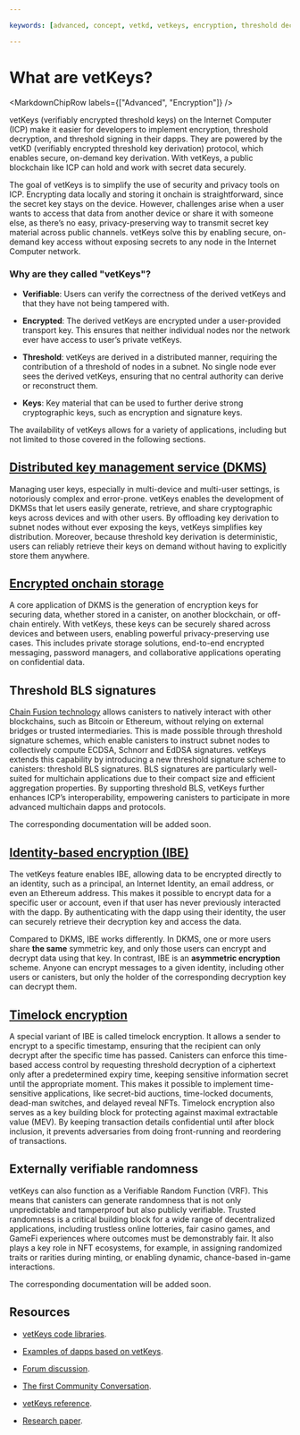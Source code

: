 ```yaml
---

keywords: [advanced, concept, vetkd, vetkeys, encryption, threshold decryption, encrypted threshold key derivation]

---
```



# What are vetKeys?

<MarkdownChipRow labels={["Advanced", "Encryption"]} />

vetKeys (verifiably encrypted threshold keys) on the Internet Computer (ICP) make it easier for developers to implement encryption, threshold decryption, and threshold signing in their dapps. They are powered by the vetKD (verifiably encrypted threshold key derivation) protocol, which enables secure, on-demand key derivation. With vetKeys, a public blockchain like ICP can hold and work with secret data securely.

The goal of vetKeys is to simplify the use of security and privacy tools on ICP. Encrypting data locally and storing it onchain is straightforward, since the secret key stays on the device. However, challenges arise when a user wants to access that data from another device or share it with someone else, as there’s no easy, privacy-preserving way to transmit secret key material across public channels. vetKeys solve this by enabling secure, on-demand key access without exposing secrets to any node in the Internet Computer network.

### Why are they called "vetKeys"?

- **Verifiable**: Users can verify the correctness of the derived vetKeys and that they have not being tampered with.

- **Encrypted**: The derived vetKeys are encrypted under a user-provided transport key. This ensures that neither individual nodes nor the network ever have access to user’s private vetKeys.

- **Threshold**: vetKeys are derived in a distributed manner, requiring the contribution of a threshold of nodes in a subnet. No single node ever sees the derived vetKeys, ensuring that no central authority can derive or reconstruct them.

- **Keys**: Key material that can be used to further derive strong cryptographic keys, such as encryption and signature keys.

The availability of vetKeys allows for a variety of applications, including but not limited to those covered in the following sections.

## [Distributed key management service (DKMS)](/docs/building-apps/network-features/vetkeys/dkms)

Managing user keys, especially in multi-device and multi-user settings, is notoriously complex and error-prone. vetKeys enables the development of DKMSs that let users easily generate, retrieve, and share cryptographic keys across devices and with other users. By offloading key derivation to subnet nodes without ever exposing the keys, vetKeys simplifies key distribution. Moreover, because threshold key derivation is deterministic, users can reliably retrieve their keys on demand without having to explicitly store them anywhere.

## [Encrypted onchain storage](/docs/building-apps/network-features/vetkeys/encrypted-onchain-storage)

A core application of DKMS is the generation of encryption keys for securing data, whether stored in a canister, on another blockchain, or off-chain entirely. With vetKeys, these keys can be securely shared across devices and between users, enabling powerful privacy-preserving use cases. This includes private storage solutions, end-to-end encrypted messaging, password managers, and collaborative applications operating on confidential data.

## Threshold BLS signatures

[Chain Fusion technology](https://internetcomputer.org/chainfusion) allows canisters to natively interact with other blockchains, such as Bitcoin or Ethereum, without relying on external bridges or trusted intermediaries. This is made possible through threshold signature schemes, which enable canisters to instruct subnet nodes to collectively compute ECDSA, Schnorr and EdDSA signatures. vetKeys extends this capability by introducing a new threshold signature scheme to canisters: threshold BLS signatures. BLS signatures are particularly well-suited for multichain applications due to their compact size and efficient aggregation properties. By supporting threshold BLS, vetKeys further enhances ICP’s interoperability, empowering canisters to participate in more advanced multichain dapps and protocols.

The corresponding documentation will be added soon.

## [Identity-based encryption (IBE)](/docs/building-apps/network-features/vetkeys/identity-based-encryption)

The vetKeys feature enables IBE, allowing data to be encrypted directly to an identity, such as a principal, an Internet Identity, an email address, or even an Ethereum address. This makes it possible to encrypt data for a specific user or account, even if that user has never previously interacted with the dapp. By authenticating with the dapp using their identity, the user can securely retrieve their decryption key and access the data.

Compared to DKMS, IBE works differently. In DKMS, one or more users share **the same** symmetric key, and only those users can encrypt and decrypt data using that key. In contrast, IBE is an **asymmetric encryption** scheme. Anyone can encrypt messages to a given identity, including other users or canisters, but only the holder of the corresponding decryption key can decrypt them.

## [Timelock encryption](/docs/building-apps/network-features/vetkeys/timelock-encryption)

A special variant of IBE is called timelock encryption. It allows a sender to encrypt to a specific timestamp, ensuring that the recipient can only decrypt after the specific time has passed. Canisters can enforce this time-based access control by requesting threshold decryption of a ciphertext only after a predetermined expiry time, keeping sensitive information secret until the appropriate moment. This makes it possible to implement time-sensitive applications, like secret-bid auctions, time-locked documents, dead-man switches, and delayed reveal NFTs.
Timelock encryption also serves as a key building block for protecting against maximal extractable value (MEV). By keeping transaction details confidential until after block inclusion, it prevents adversaries from doing front-running and reordering of transactions.

## Externally verifiable randomness

vetKeys can also function as a Verifiable Random Function (VRF). This means that canisters can generate randomness that is not only unpredictable and tamperproof but also publicly verifiable. Trusted randomness is a critical building block for a wide range of decentralized applications, including trustless online lotteries, fair casino games, and GameFi experiences where outcomes must be demonstrably fair. It also plays a key role in NFT ecosystems, for example, in assigning randomized traits or rarities during minting, or enabling dynamic, chance-based in-game interactions.

The corresponding documentation will be added soon.

## Resources

- [vetKeys code libraries](https://github.com/dfinity/vetkeys).

- [Examples of dapps based on vetKeys](https://github.com/dfinity/vetkeys/tree/main/examples).

- [Forum discussion](https://forum.dfinity.org/t/threshold-key-derivation-privacy-on-the-ic/16560).

- [The first Community Conversation](https://youtu.be/baM6jHnmMq8).

- [vetKeys reference](/docs/references/vetkeys-overview).

- [Research paper](https://eprint.iacr.org/2023/616.pdf).

